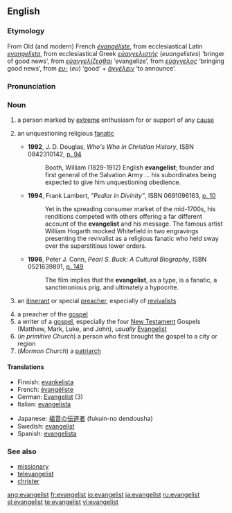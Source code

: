 {{see|Evangelist}}

==English==
===Etymology===
From Old (and modern) French ''[[évangéliste]]'', from ecclesiastical Latin ''[[evangelista]]'', from ecclesiastical Greek ''[[εὐαγγελιστής]]'' (''euangelistes'') ‘bringer of good news’, from ''[[εὐαγγελίζεσθαι]]'' ‘evangelize’, from ''[[εὐάγγελος]]'' ‘bringing good news’, from ''[[ευ-]]'' (''eu'') ‘good’ + ''[[ἀγγέλειν]]'' ‘to announce’.

===Pronunciation===
{{IPA|/ɪˈvænʤəlɪst/}}

===Noun===
{{en-noun}}

# a person marked by [[extreme]] enthusiasm for or support of any [[cause]]
# {{context|pejorative}} an unquestioning religious [[fanatic]]
#*'''1992''', J. D. Douglas, ''Who's Who in Christian History'', ISBN 0842310142, [http://books.google.com/books?id=yl8qy2l9TIAC&pg=PA94&dq=evangelist+unquestioning+OR+fanatic+OR+lunatic+OR+psychotic+date:1980-2007&sig=K25FY1Qu4mcZXa-_eyDEaJB7ZP8 p. 94]
#*:Booth, William (1829-1912) English '''evangelist'''; founder and first general of the Salvation Army ... his subordinates being expected to give him unquestioning obedience.
#*'''1994''', Frank Lambert, ''"Pedlar in Divinity"'', ISBN 0691096163, [http://books.google.com/books?id=w7NUPvmWpUQC&pg=PA10&ots=ArVCFJLYcq&dq=evangelist+unquestioning+OR+fanatic+OR+lunatic+OR+psychotic+date:1980-2007&sig=gmkIQWMtHO7Ba-Fieol6W-oZoJY p. 10]
#*:Yet in the spreading consumer market of the mid-1700s, his renditions competed with others offering a far different account of the '''evangelist''' and his message.  The famous artist William Hogarth mocked Whitefield in two engravings presenting the revivalist as a religious fanatic who held sway over the superstitious lower orders.
#*'''1996''', Peter J. Conn, ''Pearl S. Buck: A Cultural Biography'', ISBN 0521639891, [http://books.google.com/books?id=fxeiP7INFNcC&pg=PA149&dq=evangelist+unquestioning+OR+fanatic+OR+lunatic+OR+psychotic+date:1980-2007&sig=YVtwATzSjTIJfNxbsguj5ZV6U9U p. 149] 
#*:The film implies that the '''evangelist''', as a type, is a fanatic, a sanctimonious prig, and ultimately a hypocrite.
# {{Christianity}} an [[itinerant]] or special [[preacher]], especially of [[revivalist]]s
# a preacher of the [[gospel]]
# a writer of a [[gospel]], especially the four [[New Testament]] Gospels (Matthew, Mark, Luke, and John), ''usually'' [[Evangelist]]
# (''in primitive Church'') a person who first brought the gospel to a city or region
# (''Mormon Church'') a [[patriarch]]

====Translations====
{{top}}
*Finnish: [[evankelista]]
*French: [[évangéliste]]
*German: [[Evangelist]] {{m}} (3)
*Italian: [[evangelista]]
{{mid}}
*Japanese: [[福音]]の[[伝道者]] (fukuin-no dendousha)
*Swedish: [[evangelist]]
*Spanish: [[evangelista]]
{{bottom}}

===See also===
*[[missionary]]
*[[televangelist]]
*[[christer]]

[[ang:evangelist]]
[[fr:evangelist]]
[[io:evangelist]]
[[ja:evangelist]]
[[ru:evangelist]]
[[sl:evangelist]]
[[te:evangelist]]
[[vi:evangelist]]